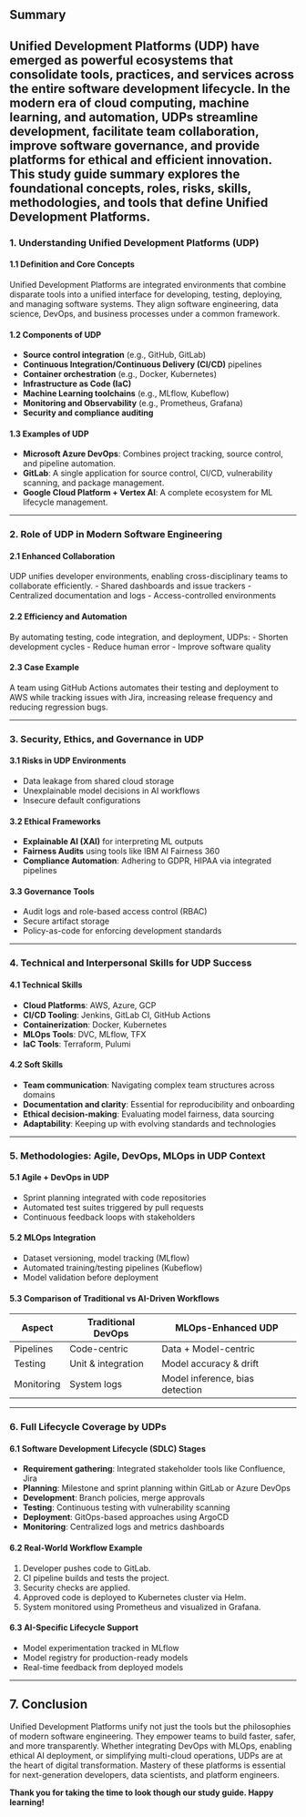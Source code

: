 ## **Summary** {.unnumbered}

Unified Development Platforms (UDP) have emerged as powerful ecosystems that consolidate tools, practices, and services across the entire software development lifecycle. In the modern era of cloud computing, machine learning, and automation, UDPs streamline development, facilitate team collaboration, improve software governance, and provide platforms for ethical and efficient innovation. This study guide summary explores the foundational concepts, roles, risks, skills, methodologies, and tools that define Unified Development Platforms.
---

### 1. Understanding Unified Development Platforms (UDP)

#### 1.1 Definition and Core Concepts
Unified Development Platforms are integrated environments that combine disparate tools into a unified interface for developing, testing, deploying, and managing software systems. They align software engineering, data science, DevOps, and business processes under a common framework.

#### 1.2 Components of UDP
- **Source control integration** (e.g., GitHub, GitLab)
- **Continuous Integration/Continuous Delivery (CI/CD)** pipelines
- **Container orchestration** (e.g., Docker, Kubernetes)
- **Infrastructure as Code (IaC)**
- **Machine Learning toolchains** (e.g., MLflow, Kubeflow)
- **Monitoring and Observability** (e.g., Prometheus, Grafana)
- **Security and compliance auditing**

#### 1.3 Examples of UDP
- **Microsoft Azure DevOps**: Combines project tracking, source control, and pipeline automation.
- **GitLab**: A single application for source control, CI/CD, vulnerability scanning, and package management.
- **Google Cloud Platform + Vertex AI**: A complete ecosystem for ML lifecycle management.

---

### 2. Role of UDP in Modern Software Engineering

#### 2.1 Enhanced Collaboration
UDP unifies developer environments, enabling cross-disciplinary teams to collaborate efficiently.
- Shared dashboards and issue trackers
- Centralized documentation and logs
- Access-controlled environments

#### 2.2 Efficiency and Automation
By automating testing, code integration, and deployment, UDPs:
- Shorten development cycles
- Reduce human error
- Improve software quality

#### 2.3 Case Example
A team using GitHub Actions automates their testing and deployment to AWS while tracking issues with Jira, increasing release frequency and reducing regression bugs.

---

### 3. Security, Ethics, and Governance in UDP

#### 3.1 Risks in UDP Environments
- Data leakage from shared cloud storage
- Unexplainable model decisions in AI workflows
- Insecure default configurations

#### 3.2 Ethical Frameworks
- **Explainable AI (XAI)** for interpreting ML outputs
- **Fairness Audits** using tools like IBM AI Fairness 360
- **Compliance Automation**: Adhering to GDPR, HIPAA via integrated pipelines

#### 3.3 Governance Tools
- Audit logs and role-based access control (RBAC)
- Secure artifact storage
- Policy-as-code for enforcing development standards

---

### 4. Technical and Interpersonal Skills for UDP Success

#### 4.1 Technical Skills
- **Cloud Platforms**: AWS, Azure, GCP
- **CI/CD Tooling**: Jenkins, GitLab CI, GitHub Actions
- **Containerization**: Docker, Kubernetes
- **MLOps Tools**: DVC, MLflow, TFX
- **IaC Tools**: Terraform, Pulumi

#### 4.2 Soft Skills
- **Team communication**: Navigating complex team structures across domains
- **Documentation and clarity**: Essential for reproducibility and onboarding
- **Ethical decision-making**: Evaluating model fairness, data sourcing
- **Adaptability**: Keeping up with evolving standards and technologies

---

### 5. Methodologies: Agile, DevOps, MLOps in UDP Context

#### 5.1 Agile + DevOps in UDP
- Sprint planning integrated with code repositories
- Automated test suites triggered by pull requests
- Continuous feedback loops with stakeholders

#### 5.2 MLOps Integration
- Dataset versioning, model tracking (MLflow)
- Automated training/testing pipelines (Kubeflow)
- Model validation before deployment

#### 5.3 Comparison of Traditional vs AI-Driven Workflows
| Aspect | Traditional DevOps | MLOps-Enhanced UDP |
|--------|---------------------|----------------------|
| Pipelines | Code-centric | Data + Model-centric |
| Testing | Unit & integration | Model accuracy & drift |
| Monitoring | System logs | Model inference, bias detection |

---

### 6. Full Lifecycle Coverage by UDPs

#### 6.1 Software Development Lifecycle (SDLC) Stages
- **Requirement gathering**: Integrated stakeholder tools like Confluence, Jira
- **Planning**: Milestone and sprint planning within GitLab or Azure DevOps
- **Development**: Branch policies, merge approvals
- **Testing**: Continuous testing with vulnerability scanning
- **Deployment**: GitOps-based approaches using ArgoCD
- **Monitoring**: Centralized logs and metrics dashboards

#### 6.2 Real-World Workflow Example
1. Developer pushes code to GitLab.
2. CI pipeline builds and tests the project.
3. Security checks are applied.
4. Approved code is deployed to Kubernetes cluster via Helm.
5. System monitored using Prometheus and visualized in Grafana.

#### 6.3 AI-Specific Lifecycle Support
- Model experimentation tracked in MLflow
- Model registry for production-ready models
- Real-time feedback from deployed models

---

## 7. Conclusion

Unified Development Platforms unify not just the tools but the philosophies of modern software engineering. They empower teams to build faster, safer, and more transparently. Whether integrating DevOps with MLOps, enabling ethical AI deployment, or simplifying multi-cloud operations, UDPs are at the heart of digital transformation. Mastery of these platforms is essential for next-generation developers, data scientists, and platform engineers.

**Thank you for taking the time to look though our study guide. Happy learning!**
